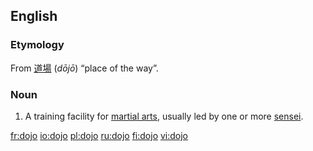 {{see|dōjō}}
==English==
{{wikipedia}}

===Etymology===
From {{Ja.}} [[道場]] (''dōjō'') “place of the way”.

===Noun===
{{en-noun|''plural'' '''dojo''' ''or'' '''[[dojos]]'''}}

# A training facility for [[martial art]]s, usually led by one or more [[sensei]].

[[fr:dojo]]
[[io:dojo]]
[[pl:dojo]]
[[ru:dojo]]
[[fi:dojo]]
[[vi:dojo]]